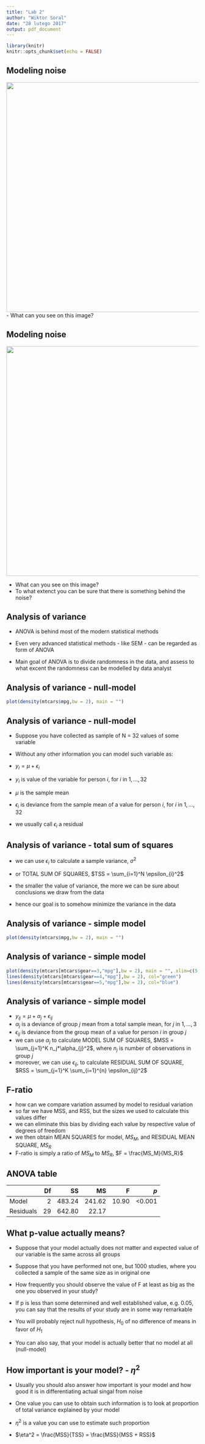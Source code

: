 ```yaml
---
title: "Lab 2"
author: "Wiktor Soral"
date: "28 lutego 2017"
output: pdf_document
---
```


```r
library(knitr)
knitr::opts_chunk$set(echo = FALSE)
```

## Modeling noise

<img src="~/Pictures/noise.png" width=600>
- What can you see on this image?

## Modeling noise

<img src="~/Pictures/nonnoise.png" width=600>

- What can you see on this image?
- To what extenct you can be sure that there is something behind the noise?

## Analysis of variance

- ANOVA is behind most of the modern statistical methods
- Even very advanced statistical methods - like SEM - can be regarded as form of ANOVA

- Main goal of ANOVA is to divide randomness in the data, and assess to what excent the randomness can be modelled by data analyst

## Analysis of variance - null-model

```r
plot(density(mtcars$mpg,bw = 2), main = "")
```

## Analysis of variance - null-model

- Suppose you have collected as sample of N = 32 values of some variable

- Without any other information you can model such variable as:

- $y_{i} = \mu + \epsilon_{i}$
- $y_{i}$ is value of the variable for person $i$, for $i$ in $1,...,32$
- $\mu$ is the sample mean
- $\epsilon_{i}$ is deviance from the sample mean of a value for person $i$, for $i$ in $1,...,32$
- we usually call $\epsilon_{i}$ a residual

## Analysis of variance - total sum of squares

- we can use $\epsilon_{i}$ to calculate a sample variance, $\sigma^2$
- or TOTAL SUM OF SQUARES, $TSS = \sum_{i=1}^N \epsilon_{i}^2$

- the smaller the value of variance, the more we can be sure about conclusions we draw from the data
- hence our goal is to somehow minimize the variance in the data

## Analysis of variance - simple model

```r
plot(density(mtcars$mpg,bw = 2), main = "")
```

## Analysis of variance - simple model

```r
plot(density(mtcars[mtcars$gear==3,"mpg"],bw = 2), main = "", xlim=c(5,40), col="red")
lines(density(mtcars[mtcars$gear==4,"mpg"],bw = 2), col="green")
lines(density(mtcars[mtcars$gear==5,"mpg"],bw = 2), col="blue")
```

## Analysis of variance - simple model

- $y_{ij} = \mu + \alpha_j + \epsilon_{ij}$
- $\alpha_{j}$ is a deviance of group $j$ mean from a total sample mean, for $j$ in $1,...,3$
- $\epsilon_{ij}$ is deviance from the group mean of a value for person $i$ in group $j$
- we can use $\alpha_j$ to calculate MODEL SUM OF SQUARES, $MSS = \sum_{j=1}^K n_j*\alpha_{j}^2$, where $n_j$ is number of observations in group $j$
- moreover, we can use $\epsilon_{ij}$, to calculate RESIDUAL SUM OF SQUARE, $RSS = \sum_{j=1}^K \sum_{i=1}^{n} \epsilon_{ij}^2$

## F-ratio

- how can we compare variation assumed by model to residual variation
- so far we have MSS, and RSS, but the sizes we used to calculate this values differ
- we can eliminate this bias by dividing each value by respective value of degrees of freedom
- we then obtain MEAN SQUARES for model, $MS_M$, and RESIDUAL MEAN SQUARE, $MS_R$
- F-ratio is simply a ratio of $MS_M$ to $MS_R$, $F = \frac{MS_M}{MS_R}$

## ANOVA table

|             | Df|       SS|        MS|        F|       $p$|
|:------------|--:|--------:|---------:|--------:|---------:|
|Model        |  2| 483.24  | 241.62   | 10.90   | <0.001   |
|Residuals    | 29| 642.80  |  22.17   |         |          |

## What p-value actually means?

- Suppose that your model actually does not matter and expected value of our variable is the same across all groups
- Suppose that you have performed not one, but 1000 studies, where you collected a sample of the same size as in original one
- How frequently you should observe the value of F at least as big as the one you observed in your study?

- If p is less than some determined and well established value, e.g. 0.05, you can say that the results of your study are in some way remarkable
- You will probably reject null hypothesis, $H_0$ of no difference of means in favor of $H_1$
- You can also say, that your model is actually better that no model at all (null-model)

## How important is your model? - $\eta^2$

- Usually you should also answer how important is your model and how good it is in differentiating actual singal from noise

- One value you can use to obtain such information is to look at proportion of total variance explained by your model
- $\eta^2$ is a value you can use to estimate such proportion
- $\eta^2 = \frac{MSS}{TSS} = \frac{MSS}{MSS + RSS}$

